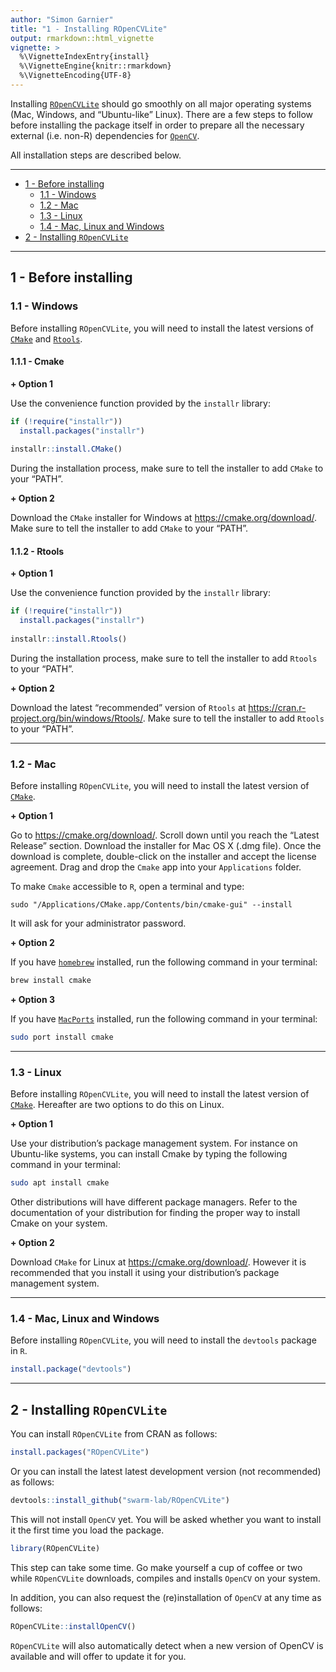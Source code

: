 ```yaml
---
author: "Simon Garnier"
title: "1 - Installing ROpenCVLite"
output: rmarkdown::html_vignette
vignette: >
  %\VignetteIndexEntry{install}
  %\VignetteEngine{knitr::rmarkdown}
  %\VignetteEncoding{UTF-8}
---
```


Installing [`ROpenCVLite`](https://github.com/swarm-lab/ROpenCVLite) should go 
smoothly on all major operating systems (Mac, Windows, and "Ubuntu-like" Linux). 
There are a few steps to follow before installing the package itself in order to
prepare all the necessary external (i.e. non-R) dependencies for 
[`OpenCV`](https://opencv.org/). 

All installation steps are described below. 

---

+ [1 - Before installing ](#before-installing )
  + [1.1 - Windows](#windows)
  + [1.2 - Mac](#mac)
  + [1.3 - Linux](#linux)
  + [1.4 - Mac, Linux and Windows](#mac-linux-and-windows)
+ [2 - Installing `ROpenCVLite`](#installing-ropencvlite)
  
---

## 1 - Before installing 

### 1.1 - Windows

Before installing `ROpenCVLite`, you will need to install the latest versions of
[`CMake`](https://cmake.org/) and [`Rtools`](https://cran.r-project.org/bin/windows/Rtools/). 

#### 1.1.1 - Cmake

**+ Option 1**

Use the convenience function provided by the `installr` library: 

```r
if (!require("installr"))
  install.packages("installr")
  
installr::install.CMake()
```

During the installation process, make sure to tell the installer to add `CMake` 
to your "PATH".

**+ Option 2**

Download the `CMake` installer for Windows at 
[https://cmake.org/download/](https://cmake.org/download/). Make sure to tell 
the installer to add `CMake` to your "PATH".

#### 1.1.2 - Rtools

**+ Option 1**

Use the convenience function provided by the `installr` library: 

```r
if (!require("installr"))
  install.packages("installr")
  
installr::install.Rtools()
```

During the installation process, make sure to tell the installer to add `Rtools` 
to your "PATH".

**+ Option 2**

Download the latest "recommended" version of `Rtools` at 
[https://cran.r-project.org/bin/windows/Rtools/](https://cran.r-project.org/bin/windows/Rtools/). 
Make sure to tell the installer to add `Rtools` to your "PATH".

---

### 1.2 - Mac

Before installing `ROpenCVLite`, you will need to install the latest version of
[`CMake`](https://cmake.org/). 

**+ Option 1**

Go to [https://cmake.org/download/](https://cmake.org/download/). Scroll down 
until you reach the "Latest Release" section. Download the installer for Mac OS 
X (.dmg file). Once the download is complete, double-click on the installer and 
accept the license agreement. Drag and drop the `Cmake` app into your 
`Applications` folder. 

To make `Cmake` accessible to `R`, open a terminal and type:

`sudo "/Applications/CMake.app/Contents/bin/cmake-gui" --install`

It will ask for your administrator password. 

**+ Option 2**

If you have [`homebrew`](https://brew.sh/) installed, run the following command
in your terminal: 

```bash
brew install cmake
```

**+ Option 3**

If you have [`MacPorts`](https://www.macports.org/) installed, run the following 
command in your terminal: 

```bash
sudo port install cmake
```

--- 

### 1.3 - Linux

Before installing `ROpenCVLite`, you will need to install the latest version of
[`CMake`](https://cmake.org/). Hereafter are two options to do this on Linux.

**+ Option 1**

Use your distribution's package management system. For instance on Ubuntu-like
systems, you can install Cmake by typing the following command in your terminal:

```bash
sudo apt install cmake
```

Other distributions will have different package managers. Refer to the 
documentation of your distribution for finding the proper way to install Cmake 
on your system. 

**+ Option 2**

Download `CMake` for Linux at [https://cmake.org/download/](https://cmake.org/download/).
However it is recommended that you install it using your distribution's package
management system.

---

### 1.4 - Mac, Linux and Windows

Before installing `ROpenCVLite`, you will need to install the `devtools` package 
in `R`. 

```r
install.package("devtools")
```

---

## 2 - Installing `ROpenCVLite`

You can install `ROpenCVLite` from CRAN as follows:

```r
install.packages("ROpenCVLite")
```

Or you can install the latest latest development version (not recommended) as 
follows: 

```r
devtools::install_github("swarm-lab/ROpenCVLite")
```

This will not install `OpenCV` yet. You will be asked whether you want to install
it the first time you load the package. 

```r
library(ROpenCVLite)
```

This step can take some time. Go make yourself a cup of coffee or two while 
`ROpenCVLite` downloads, compiles and installs `OpenCV` on your system. 

In addition, you can also request the (re)installation of `OpenCV` at any time
as follows:

```r
ROpenCVLite::installOpenCV()
```

`ROpenCVLite` will also automatically detect when a new version of OpenCV is 
available and will offer to update it for you. 
